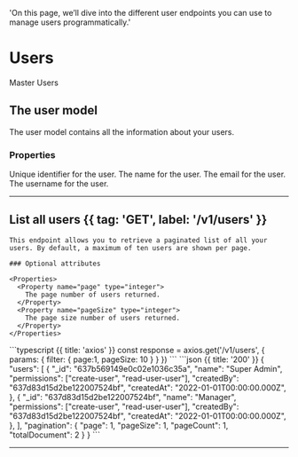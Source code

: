   'On this page, we’ll dive into the different user endpoints you can use to manage users programmatically.'

# Users

Master Users

## The user model

The user model contains all the information about your users.

### Properties

<Properties>
  <Property name="_id" type="string">
    Unique identifier for the user.
  </Property>
  <Property name="name" type="string">
    The name for the user.
  </Property>
  <Property name="email" type="string">
    The email for the user.
  </Property>
  <Property name="username" type="string">
    The username for the user.
  </Property>
</Properties>

---

## List all users {{ tag: 'GET', label: '/v1/users' }}

<Row>
  <Col>

    This endpoint allows you to retrieve a paginated list of all your users. By default, a maximum of ten users are shown per page.

    ### Optional attributes

    <Properties>
      <Property name="page" type="integer">
        The page number of users returned.
      </Property>
      <Property name="pageSize" type="integer">
        The page size number of users returned.
      </Property>
    </Properties>

  </Col>
  <Col sticky>
    <CodeGroup title="Request" tag="GET" label="/v1/users">
    ```typescript {{ title: 'axios' }}
    const response = axios.get('/v1/users', {
      params: {
        filter: {
          page:1,
          pageSize: 10
        }
      }
    })
    ```
    </CodeGroup>
    <CodeGroup title="Response">
    ```json {{ title: '200' }}
    {
      "users": [
        {
          "_id": "637b569149e0c02e1036c35a",
          "name": "Super Admin",
          "permissions": ["create-user", "read-user-user"],
          "createdBy": "637d83d15d2be122007524bf",
          "createdAt": "2022-01-01T00:00:00.000Z",
        },
        {
          "_id": "637d83d15d2be122007524bf",
          "name": "Manager",
          "permissions": ["create-user", "read-user-user"],
          "createdBy": "637d83d15d2be122007524bf",
          "createdAt": "2022-01-01T00:00:00.000Z",
        },
      ],
      "pagination": {
        "page": 1,
        "pageSize": 1,
        "pageCount": 1,
        "totalDocument": 2
      }
    }
    ```
    </CodeGroup>
  </Col>
</Row>

---
